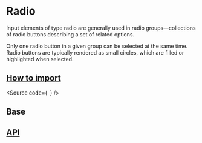 

<Meta of={Stories} />

# Radio

Input elements of type radio are generally used in radio groups—collections
of radio buttons describing a set of related options.

Only one radio button in a given group can be selected at the same time.
Radio buttons are typically rendered as small circles,
which are filled or highlighted when selected.

## [How to import](#how-to-import)

<Source
  code={`
`}
/>

## Base

<Canvas of={Stories.Base} />

## [API](#api)

<ArgTypes of={Stories} />
